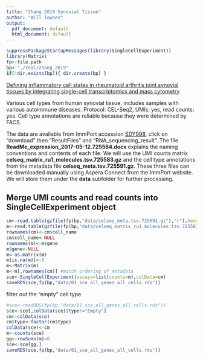 ```yaml
---
title: "Zhang 2019 Synovial Tissue"
author: "Will Townes"
output:
  pdf_document: default
  html_document: default
---
```


```r
suppressPackageStartupMessages(library(SingleCellExperiment))
library(Matrix)
fp<-file.path
bp<-"./real/zhang_2019"
if(!dir.exists(bp)){ dir.create(bp) }
```

[Defining inflammatory cell states in rheumatoid arthritis joint synovial tissues by integrating single-cell transcriptomics and mass cytometry](https://www.nature.com/articles/s41590-019-0378-1)

Various cell types from human synovial tissue, includes samples with various autoimmune diseases. Protocol: CEL-Seq2, UMIs: yes, read counts: yes. Cell type annotations are reliable because they were determined by FACS.

The data are available from ImmPort accession [SDY998](https://immport.org/shared/study/SDY998), click on "download" then "ResultFiles" and "RNA_sequencing_result". The file **ReadMe_expression_2017-05-12.725584.docx** explains the naming conventions and contents of each file. We will use the UMI counts matrix **celseq_matrix_ru1_molecules.tsv.725583.gz** and the cell type annotations from the metadata file **celseq_meta.tsv.725591.gz**. These three files can be downloaded manually using Aspera Connect from the ImmPort website. We will store them under the **data** subfolder for further processing.

## Merge UMI counts and read counts into SingleCellExperiment object

```r
cm<-read.table(gzfile(fp(bp,"data/celseq_meta.tsv.725591.gz"),"r"),header=TRUE,sep="\t")
m<-read.table(gzfile(fp(bp,"data/celseq_matrix_ru1_molecules.tsv.725583.gz"),"r"),header=TRUE,sep="\t")
rownames(cm)<-cm$cell_name
cm$cell_name<-NULL
rownames(m)<-m$gene
m$gene<-NULL
m<-as.matrix(m)
m[is.na(m)]<-0
m<-Matrix(m)
m<-m[,rownames(cm)] #match ordering of metadata
sce<-SingleCellExperiment(assays=list(counts=m),colData=cm)
saveRDS(sce,fp(bp,"data/01_sce_all_genes_all_cells.rds"))
```

filter out the "empty" cell type

```r
#sce<-readRDS(fp(bp,"data/01_sce_all_genes_all_cells.rds"))
sce<-sce[,colData(sce)$type!="Empty"]
cm<-colData(sce)
cm$type<-factor(cm$type)
colData(sce)<-cm
m<-counts(sce)
gg<-rowSums(m)>0
sce<-sce[gg,]
saveRDS(sce,fp(bp,"data/01_sce_all_genes_all_cells.rds"))
```
